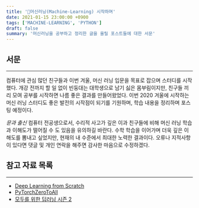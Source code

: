 ```yaml
---
title: '💼머신러닝(Machine-Learning) 시작하며'
date: 2021-01-15 23:00:00 +0900
tags: ['MACHINE-LEARNING', 'PYTHON']
draft: false
summary: '머신러닝을 공부하고 정리한 글을 올릴 포스트들에 대한 서문'
---
```

## 서문
---
컴퓨터에 관심 많던 친구들과 이번 겨울, 머신 러닝 입문을 목표로 잡으며 스터디를 시작했다. 개강 전까지 할 일 없이 빈둥대는 대학생으로 남기 싫은 몸부림이지만, 친구들 끼리 모여 공부를 시작하면 나름 좋은 결과를 만들어왔었다. 이번 2020 겨울에 시작하는 머신 러닝 스터디도 좋은 발전의 시작점이 되기를 기원하며, 학습 내용을 정리하며 포스팅 예정이다.

*문과 출신* 컴퓨터 전공생으로서, 수리적 사고가 깊은 이과 친구들에 비해 머신 러닝 학습과 이해도가 떨어질 수 도 있음을 유의하길 바란다. 수학 학습을 이어가며 더욱 깊은 이해도를 뽐내고 싶었지만, 현재의 내 수준에서 최대한 노력한 결과이다. 오류나 지적사항이 있다면 댓글 및 개인 연락을 해주면 감사한 마음으로 수정하겠다.

## 참고 자료 목록
---
- [Deep Learning from Scratch](https://www.hanbit.co.kr/media/community/review_view.html?hbr_idx=3595)
- [PyTorchZeroToAll](https://www.youtube.com/playlist?list=PLlMkM4tgfjnJ3I-dbhO9JTw7gNty6o_2m)
- [모두를 위한 딥러닝 시즌 2](https://www.youtube.com/playlist?list=PLQ28Nx3M4JrhkqBVIXg-i5_CVVoS1UzAv)